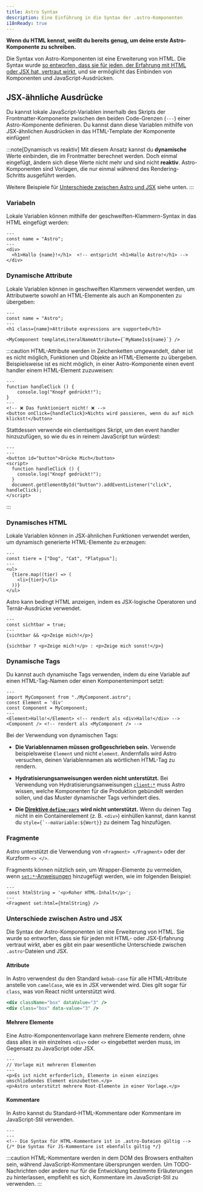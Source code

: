 ```yaml
---
title: Astro Syntax
description: Eine Einführung in die Syntax der .astro-Komponenten 
i18nReady: true
---
```


**Wenn du HTML kennst, weißt du bereits genug, um deine erste Astro-Komponente zu schreiben.**

Die Syntax von Astro-Komponenten ist eine Erweiterung von HTML. Die Syntax wurde [so entworfen, dass sie für jeden, der Erfahrung mit HTML oder JSX hat, vertraut wirkt](#unterschiede-zwischen-astro-und-jsx), und sie ermöglicht das Einbinden von Komponenten und JavaScript-Ausdrücken.

## JSX-ähnliche Ausdrücke

Du kannst lokale JavaScript-Variablen innerhalb des Skripts der Frontmatter-Komponente zwischen den beiden Code-Grenzen (`---`) einer Astro-Komponente definieren. Du kannst dann diese Variablen mithilfe von JSX-ähnlichen Ausdrücken in das HTML-Template der Komponente einfügen!

:::note[Dynamisch vs reaktiv]
Mit diesem Ansatz kannst du **dynamische** Werte einbinden, die im Frontmatter berechnet werden. Doch einmal eingefügt, ändern sich diese Werte nicht mehr und sind nicht **reaktiv**. Astro-Komponenten sind Vorlagen, die nur einmal während des Rendering-Schritts ausgeführt werden.

Weitere Beispiele für [Unterschiede zwischen Astro und JSX](#unterschiede-zwischen-astro-und-jsx) siehe unten.
:::

### Variabeln

Lokale Variablen können mithilfe der geschweiften-Klammern-Syntax in das HTML eingefügt werden:

```astro title="src/components/Variables.astro" "{name}"
---
const name = "Astro";
---
<div>
  <h1>Hallo {name}!</h1>  <!-- entspricht <h1>Hallo Astro!</h1> -->
</div>
```

### Dynamische Attribute 

Lokale Variablen können in geschweiften Klammern verwendet werden, um Attributwerte sowohl an HTML-Elemente als auch an Komponenten zu übergeben:

```astro title="src/components/DynamicAttributes.astro" "{name}" "${name}"
---
const name = "Astro";
---
<h1 class={name}>Attribute expressions are supported</h1>

<MyComponent templateLiteralNameAttribute={`MyNameIs${name}`} />
```

:::caution
HTML-Attribute werden in Zeichenketten umgewandelt, daher ist es nicht möglich, Funktionen und Objekte an HTML-Elemente zu übergeben.
Beispielsweise ist es nicht möglich, in einer Astro-Komponente einen event handler einem HTML-Element zuzuweisen:

```astro title="tu-das-nicht.astro"
---
function handleClick () {
    console.log("Knopf gedrückt!");
}
---
<!-- ❌ Das funktioniert nicht! ❌ -->
<button onClick={handleClick}>Nichts wird passieren, wenn du auf mich klickst!</button>
```

Stattdessen verwende ein clientseitiges Skript, um den event handler hinzuzufügen, so wie du es in reinem JavaScript tun würdest:

```astro title="tu-stattdessen-das.astro"
---
---
<button id="button">Drücke Mich</button>
<script>
  function handleClick () {
    console.log("Knopf gedrückt!");
  }
  document.getElementById("button").addEventListener("click", handleClick);
</script>
```
:::

### Dynamisches HTML

Lokale Variablen können in JSX-ähnlichen Funktionen verwendet werden, um dynamisch generierte HTML-Elemente zu erzeugen:

```astro title="src/components/DynamicHtml.astro" "{item}"
---
const tiere = ["Dog", "Cat", "Platypus"];
---
<ul>
  {tiere.map((tier) => (
    <li>{tier}</li>
  ))}
</ul>
```

Astro kann bedingt HTML anzeigen, indem es JSX-logische Operatoren und Ternär-Ausdrücke verwendet.

```astro title="src/components/ConditionalHtml.astro" "visible"
---
const sichtbar = true;
---
{sichtbar && <p>Zeige mich!</p>}

{sichtbar ? <p>Zeige mich!</p> : <p>Zeige mich sonst!</p>}
```

### Dynamische Tags

Du kannst auch dynamische Tags verwenden, indem du eine Variable auf einen HTML-Tag-Namen oder einen Komponentenimport setzt:

```astro title="src/components/DynamicTags.astro" /Element|(?<!My)Component/
---
import MyComponent from "./MyComponent.astro";
const Element = 'div'
const Component = MyComponent;
---
<Element>Hallo!</Element> <!-- rendert als <div>Hallo!</div> -->
<Component /> <!-- rendert als <MyComponent /> -->
```

Bei der Verwendung von dynamischen Tags:

- **Die Variablennamen müssen großgeschrieben sein.** Verwende beispielsweise `Element` und nicht `element`. Andernfalls wird Astro versuchen, deinen Variablennamen als wörtlichen HTML-Tag zu rendern.

- **Hydratisierungsanweisungen werden nicht unterstützt.** Bei Verwendung von Hydratisierungsanweisungen [`client:*`](/de/guides/framework-components/#interaktive-komponenten-hydratisieren) muss Astro wissen, welche Komponenten für die Produktion gebündelt werden sollen, und das Muster dynamischer Tags verhindert dies.

- **Die [Direktive `define:vars`](/de/reference/directives-reference/#definevars) wird nicht unterstützt.** Wenn du deinen Tag nicht in ein Containerelement (z. B. `<div>`) einhüllen kannst, dann kannst du ``style={`--maVariable:${Wert}}`` zu deinem Tag hinzufügen.

### Fragmente

Astro unterstützt die Verwendung von `<Fragment> </Fragment>` oder der Kurzform `<> </>`.

Fragments können nützlich sein, um Wrapper-Elemente zu vermeiden, wenn [`set:*`-Anweisungen](/de/reference/directives-reference/#sethtml) hinzugefügt werden, wie im folgenden Beispiel:

```astro title="src/components/SetHtml.astro" "Fragment"
---
const htmlString = '<p>Roher HTML-Inhalt</p>';
---
<Fragment set:html={htmlString} />
```

### Unterschiede zwischen Astro und JSX

Die Syntax der Astro-Komponenten ist eine Erweiterung von HTML. Sie wurde so entworfen, dass sie für jeden mit HTML- oder JSX-Erfahrung vertraut wirkt, aber es gibt ein paar wesentliche Unterschiede zwischen `.astro`-Dateien und JSX.

#### Attribute

In Astro verwendest du den Standard `kebab-case` für alle HTML-Attribute anstelle von `camelCase`, wie es in JSX verwendet wird. Dies gilt sogar für `class`, was von React nicht unterstützt wird.

```jsx del={1} ins={2} title="example.astro"
<div className="box" dataValue="3" />
<div class="box" data-value="3" />
```

#### Mehrere Elemente

Eine Astro-Komponentenvorlage kann mehrere Elemente rendern, ohne dass alles in ein einzelnes `<div>` oder `<>` eingebettet werden muss, im Gegensatz zu JavaScript oder JSX.

```astro title="src/components/RootElements.astro"
---
// Vorlage mit mehreren Elementen 
---
<p>Es ist nicht erforderlich, Elemente in einen einziges umschließendes Element einzubetten.</p>
<p>Astro unterstützt mehrere Root-Elemente in einer Vorlage.</p>
```

#### Kommentare

In Astro kannst du Standard-HTML-Kommentare oder Kommentare im JavaScript-Stil verwenden.

```astro title="example.astro"
---
---
<!-- Die Syntax für HTML-Kommentare ist in .astro-Dateien gültig -->
{/* Die Syntax für JS-Kommentare ist ebenfalls gültig */}
```

:::caution
HTML-Kommentare werden in dem DOM des Browsers enthalten sein, während JavaScript-Kommentare übersprungen werden. Um TODO-Nachrichten oder andere nur für die Entwicklung bestimmte Erläuterungen zu hinterlassen, empfiehlt es sich, Kommentare im JavaScript-Stil zu verwenden.
:::
